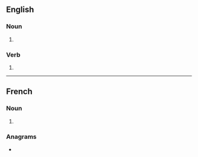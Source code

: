 ==English==

===Noun===
{{head|en|noun form}}

# {{plural of|en|levant}}

===Verb===
{{head|en|verb form}}

# {{en-third-person singular of|levant}}

----

==French==

===Noun===
{{head|fr|noun form|g=m}}

# {{plural of|fr|levant}}

===Anagrams===
* {{l|fr|valsent}}